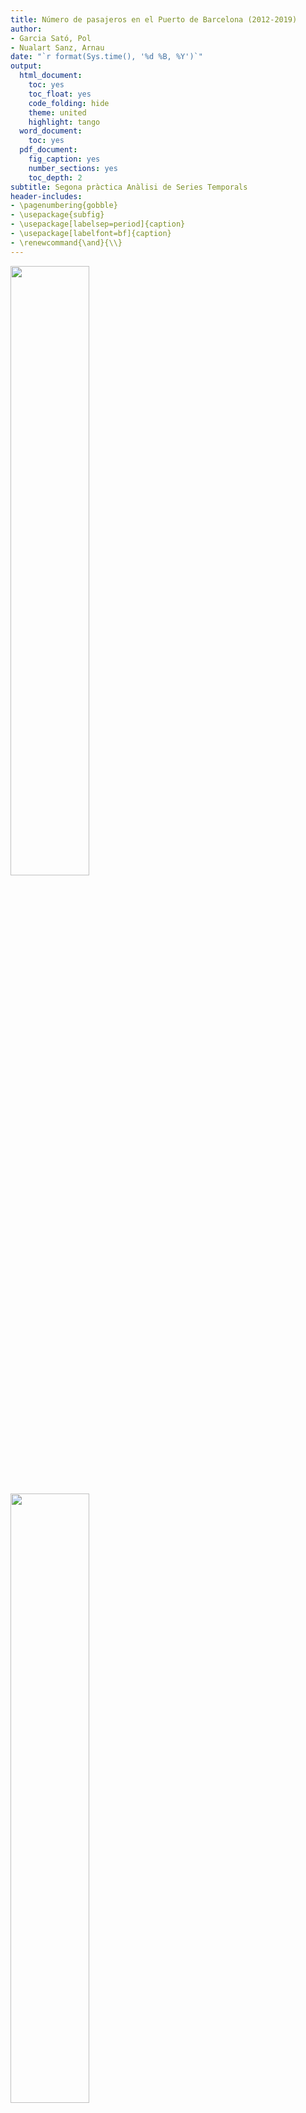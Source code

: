 ```yaml
---
title: Número de pasajeros en el Puerto de Barcelona (2012-2019)
author:
- Garcia Sató, Pol
- Nualart Sanz, Arnau
date: "`r format(Sys.time(), '%d %B, %Y')`"
output:
  html_document:
    toc: yes
    toc_float: yes
    code_folding: hide
    theme: united
    highlight: tango
  word_document:
    toc: yes
  pdf_document:
    fig_caption: yes
    number_sections: yes
    toc_depth: 2
subtitle: Segona pràctica Anàlisi de Series Temporals
header-includes:
- \pagenumbering{gobble}
- \usepackage{subfig}
- \usepackage[labelsep=period]{caption}
- \usepackage[labelfont=bf]{caption}
- \renewcommand{\and}{\\}
---
```


```{=tex}
\renewcommand{\contentsname}{Índex}
\renewcommand{\figurename}{Figura}
\renewcommand{\tablename}{Taula}
```
\captionsetup{width=.75\textwidth}

\vspace{120mm}

<left> 
![](C:/Users/polgs/Desktop/Grau estadística UB/4rt de carrera/1er Quadrimestre/AnalisisSeriesTemporals/Entrega2/Imatges/ub.png){width="50%"}

</left> <right> 
![](C:/Users/polgs/Desktop/Grau estadística UB/4rt de carrera/1er Quadrimestre/AnalisisSeriesTemporals/Entrega2/Imatges/upc.png){width="50%"}
</right>

\newpage

```{=tex}
\begin{center}
El objetivo de este informe es ver el comportamiento del número de pasajeros en el puerto de Barcelona durante los años 2012 - 2019 y hacer una predicción para el período 2020 - 2022 si no se tuvieran en cuenta los efectos causados por la pandemia del SARS-CoV-2. 

Se observa que los datos presentan tendencia creciente y estacionalidad multiplicativa. Es decir, con el paso de los años la demanda fue aumentando. Además, hay un claro patrón estacional que muestra que en los meses de verano el número es superior a los meses de otoño e invierno. 

En cuanto a la predicción, la demanda sigue aumentando de manera multiplicativa y siguiendo el mismo patrón estacional. 
\end{center}
```
 
\pagebreak

\tableofcontents

\pagebreak

# Introducció

## Descripción del entorno y el problema - motivación del trabajo

Desde el estallido de la pandemia del SARS-CoV-2 las preferencias de la población respecto a sus destinos vacacionales parecen haber cambiado. Actualmente, los viajeros están más interesados en lugares naturales, al aire libre, debido a que en la época del confinamiento mucha parte de la población se sintió agobiada dentro de sus hogares. Adicionalmente, los españoles se han centrado en un turismo nacional debido a la situación de crisis sanitaria que estamos viviendo. Así pues, el número de pasajeros en el Puerto de Barcelona puede haber disminuido drásticamente ya que los cruceros son espacios cerrados y suelen ser vacaciones internacionales.

El objetivo principal de este informe es ver cuál era el comportamiento del número de pasajeros en el Puerto de Barcelona, ya sean de cruceros como de ferris, en los años anteriores a la pandemia. De esta manera se podrá ver de manera correcta la tendencia creciente que se tenía antes de la crisis sin tener en cuenta la posible caída debida a la pandemia.

Para la elección de los años analizados, se ha evitado estudiar aquellos momentos temporales en los que había un factor condicionante. Por tanto, los datos tomados dejan fuera la crisis económica del 2008 y la pandemia del 2020. También tendremos en cuenta que a principios del 2012 hubo el desastre de la naviera italiana Costa Concordia con 32 muertos, lo cual hizo que hubiera un descenso significativo en el número de pasajeros en los cruceros del Mediterráneo. Teniendo esto en cuenta, solo se han seleccionado los datos mensuales pertenecientes al espacio temporal comprendido entre 2012 y 2019, ambos períodos incluidos.

\medskip

## Definición precisa de la variable

La variable a estudiar es el número de pasajeros que llegan al Puerto de Barcelona durante el periodo ya comentado anteriormente. Cabe destacar que esta variable recoge tanto el número de llegadas internas (nacionales) como externas (internacionales).

## Descripción de la fuente de información

Los datos han sido extraídos de los casos propuestos del repositorio que precisamos en el CV de la UB. Provienen de la web del Ministerio del Fomento (http://www.fomento.gob.es) en el apartado Ministerio de Fomento / Marítimo / Información Estadística y corresponden al número de pasajeros que llegan al Puerto de Barcelona.

## Resumen de la estructura del trabajo 

El estudio sigue el siguiente esquema:

- _Aplicación empírica_

En este apartado se observan cuáles son las características principales de la serie (media, varianza, tendencia, estacionalidad, residuos,. . . ). Es decir, se analiza descriptivamente la serie para así tener un conocimiento previo de los datos.

- _Metodología de alisado_

A partir del análisis realizado en el apartado anterior se decide qué tipo de serie se ajusta mejor a nuestros datos. A partir de aquí, se hace una predicción para observar cuál sería el número de viajeros en alojamientos rurales en los próximos años si no existiera ningún factor condicionante que actuará como brecha, en el caso expuesto, si no existiera la pandemia del Covid-19. 

\medskip

# Aplicación empírica
## Análisis descriptivo de la serie

El análisis descriptivo de los datos seleccionados comenzará con una herramienta visual, un gráfico que permitirá observar la distribución de éstos a lo largo de los 8 años estudiados. 
El gráfico temporal tiene la siguiente forma:

```r
knitr::opts_chunk$set(
	echo = TRUE,
	message = FALSE,
	warning = FALSE
)
```

```r
serie=window(ts(read.table("pasajebcn.dat"),start=1997,freq=12),start=2009)

plot(serie, main = "Ocupacion en alojamientos de turismo rural en España")
abline(v = 2009:2019, col = 4, lty = 3)
```

Como ya se explicó con detalle en la práctica 1, la serie estudiada presenta una tendencia creciente y una estacionalidad multiplicativa de orden s = 12. 

## Identificación del modelo
### Transformación de la serie temporal en una serie estacionaria

Para que la serie estudiada sea estacionaria estudiaremos que la varianza sea constante, que no exista componente estacional y que presente una media constante.

**Varianza constante**

Se dispone de dos soportes gráficos que permiten ver si la varianza de la serie es constante o no: *Gráfico medias vs varianzas* y *Boxplot por periodos*. 

```r
par(mfrow=c(1,2))

m = apply(matrix(serie,ncol=12),2,mean)
v = apply(matrix(serie,ncol=12),2,var)
plot(v~m,main="Mean-Variance plot")

boxplot(serie~floor(time(serie)), main = "Boxplot")
```

En el primer gráfico podemos observar que, a medida que aumenta la media,  también lo hace la varianza. Lo mismo podemos decir en el segundo gráfico boxplot, donde el rango intercuartílico aumenta al mismo paso que aumenta el nivel de la serie.

Entonces podemos concluir que la varianza de la serie no es constante. Para que lo sea, usaremos una transformación logarítmica graficando de nuevo los datos.

```r
lnserie=log(serie)
plot(lnserie,type="o")
```

Ahora sí podríamos decir que la varianza de la serie se ha estabilizado al aplicar la transformación logaritmica. 

\medskip

**Patrón estacional**

Para saber si existe patrón estacional usaremos la función `monthplot`, que calcula la media en cada orden estacional. En nuestro caso, mensualmente.

```r
monthplot(lnserie)
```

Vemos claramente que hay irregularidades en la media para cada mes, ya que no hay equilibrio en sus líneas horizonales. Por lo que podemos decir que la serie presenta un patrón estacional de orden s=12, como se ha dicho anteriormente. Para poder eliminarlo, se realiza una diferenciación estacional (D = 1), es decir, se restan las observaciones del patrón estacional anterior. Por tanto, se eliminarán S = 12 observaciones, las 12 primeras. 

```r
d12lnserie<-diff(lnserie,lag=12)
```

Volvemos a utilizar la función `monthplot` sobre la serie diferenciada estacionalmente para comprobar que se haya eliminado el patrón estacional.

```r
monthplot(d12lnserie)
```

Vemos que, efectivamente, se han estabilizado las medias de cada mes, por lo que podemos afirmar que hemos eliminado el patrón estacional.

\medskip

**Media constante**

Se obtiene el gráfico temporal de la serie en escala logarítmica y con una diferenciación estacional. 

```r
plot(d12lnserie,main="d12lnserie")
abline(h=0)
abline(h=mean(d12lnserie), col=2)
```

La media de la serie si parece constante pero se observa que la media no toma el valor 0. Por acuerdo académico no se trabajará con medias distintas a 0. Así pues, para cumplir el acuerdo, se hace una diferenciación regular (d = 1). Para verificar que la media de la serie toma el valor 0 se vuelve a graficar la serie temporal una vez aplicada dicha diferenciación. 

```r
d1d12lnserie <- diff(d12lnserie)
```



```r
plot(d1d12lnserie,main="d1d12lnserie")
abline(h=0)
abline(h=mean(d1d12lnserie), col=2)
```
La media de la serie ahora si toma el valor 0. Para assegurar que la serie no presenta sobrediferenciación se comparan las varianzas. La mejor serie será aquella que tenga una menor varianza. 

```r
v1 <- var(lnserie)
v2 <- var(d12lnserie)
v3 <- var(d1d12lnserie)
```

| Modelo   | lnserie | d12lnserie | d1d12lnserie |
|----------|---------|------------|--------------|
| Varianza | `r v1`  | `r v2`     | `r v3`       |

Se observa que la serie con menor varianza es aquella que presenta escala logarítmica y una diferenciación estacional. Por tanto, significa que la diferenciación regular no es necesaria. Aún así, ésta se mantendrá por el motivo expuesto anteriormente, para conseguir que la media tome el valor 0. 

>

### Identificación de modelos pausibles

Para identificar algunos modelos se grafican el ACF y el PACF de la serie estacionaria. 

Cabe destacar que primeramente se seleccionarán los modelos más parsimoniosos. Si en el apartado de *validación* no se valida ninguno de ellos, se volverá al presente apartado para proponer otros modelos más complejos. 

Para una mejor identificación, en el siguiente gráfico se muestra en color rojo los "s" rezagos estacionales de la función (P)ACF. En negro, todos los rezagos regulares. 

```r
par(mfrow=c(1,2))

acf(d1d12lnserie,ylim=c(-1,1),lag.max=60,col=c(2,rep(1,11)),lwd=2)
pacf(d1d12lnserie,ylim=c(-1,1),lag.max=60,col=c(rep(1,11), 2),lwd=2)
```

Antes de la proposición de modelos, cabe especificar que se confirma que se ha llegado a la serie estacionaria ya que los valores de la ACF decaen de manera rápida hacia el 0. 

\medskip

